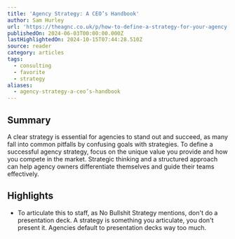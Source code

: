 ```yaml
---
title: 'Agency Strategy: A CEO’s Handbook'
author: Sam Hurley
url: 'https://theagnc.co.uk/p/how-to-define-a-strategy-for-your-agency'
publishedOn: 2024-06-03T00:00:00.000Z
lastHighlightedOn: 2024-10-15T07:44:28.510Z
source: reader
category: articles
tags:
  - consulting
  - favorite
  - strategy
aliases:
  - agency-strategy-a-ceo’s-handbook
---
```

## Summary

A clear strategy is essential for agencies to stand out and succeed, as many fall into common pitfalls by confusing goals with strategies. To define a successful agency strategy, focus on the unique value you provide and how you compete in the market. Strategic thinking and a structured approach can help agency owners differentiate themselves and guide their teams effectively.

## Highlights
- To articulate this to staff, as No Bullshit Strategy mentions, don't do a presentation deck. A strategy is something you articulate, you don't present it. Agencies default to presentation decks way too much.

